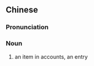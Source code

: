 {{also|账目}}
==Chinese==
{{zh-forms|s=账目}}

===Pronunciation===
{{zh-pron
|m=zhàngmù,tl=y
|c=zoeng3 muk6
|cat=n
}}

===Noun===
{{zh-noun}}

# an item in accounts, an entry